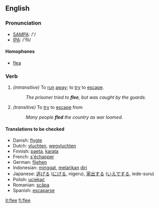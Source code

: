 ==English==
=== Pronunciation ===
*[[w:SAMPA|SAMPA]]: /'/
*[[w:IPA|IPA]]: /'fli/
====Homophones====
*[[flea]]

=== Verb ===
{{irregverb|'''to flee'''|'''[[flees]]'''|'''[[fled]]'''|'''[[fled]]'''|'''[[fleeing]]'''}}

#''(intransitive)'' To [[run]] [[away]]; to [[try]] to [[escape]].
#:''The prisoner tried to '''flee''', but was caught by the guards.''
#''(transitive)'' To [[try]] to [[escape]] from
#:''Many people '''fled''' the country as war loomed.''

==== Translations to be checked====
*Danish: [[flygte]]
*Dutch: [[vluchten]], [[wegvluchten]]
*Finnish: [[paeta]], [[karata]]
*French: [[s'échapper]]
*German: [[fliehen]]
*Indonesian: [[minggat]], [[lari|melarikan]] [[diri]]
*Japanese: [[逃げる]] ([[にげる]], nigeru), [[家出]]する ([[いえで]]する, iede-suru)
*Polish: [[uciekać]]
*Romanian: [[scăpa]]
*Spanish: [[escaparse]]

[[it:flee]]
[[fi:flee]]